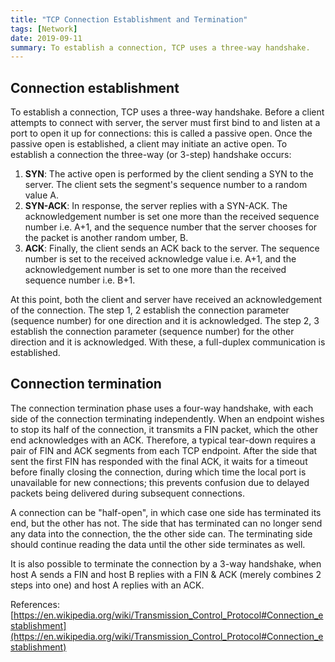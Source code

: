 ```yaml
---
title: "TCP Connection Establishment and Termination"
tags: [Network]
date: 2019-09-11
summary: To establish a connection, TCP uses a three-way handshake.
---
```


## Connection establishment

To establish a connection, TCP uses a three-way handshake. Before a client attempts to
connect with server, the server must first bind to and listen at a port to open it up for
connections: this is called a passive open. Once the passive open is established, a client
may initiate an active open. To establish a connection the three-way (or 3-step) handshake
occurs:

1. **SYN**: The active open is performed by the client sending a SYN to the server. The
   client sets the segment's sequence number to a random value A.
2. **SYN-ACK**: In response, the server replies with a SYN-ACK. The acknowledgement number
   is set one more than the received sequence number i.e. A+1, and the sequence number
   that the server chooses for the packet is another random umber, B.
3. **ACK**: Finally, the client sends an ACK back to the server. The sequence number is
   set to the received acknowledge value i.e. A+1, and the acknowledgement number is set
   to one more than the received sequence number i.e. B+1.

At this point, both the client and server have received an acknowledgement of the
connection. The step 1, 2 establish the connection parameter (sequence number) for one
direction and it is acknowledged. The step 2, 3 establish the connection parameter
(sequence number) for the other direction and it is acknowledged. With these, a
full-duplex communication is established.

## Connection termination

The connection termination phase uses a four-way handshake, with each side of the
connection terminating independently. When an endpoint wishes to stop its half of the
connection, it transmits a FIN packet, which the other end acknowledges with an ACK.
Therefore, a typical tear-down requires a pair of FIN and ACK segments from each TCP
endpoint. After the side that sent the first FIN has responded with the final ACK, it
waits for a timeout before finally closing the connection, during which time the local
port is unavailable for new connections; this prevents confusion due to delayed packets
being delivered during subsequent connections.

A connection can be "half-open", in which case one side has terminated its end, but the
other has not. The side that has terminated can no longer send any data into the
connection, the the other side can. The terminating side should continue reading the data
until the other side terminates as well.

It is also possible to terminate the connection by a 3-way handshake, when host A sends a
FIN and host B replies with a FIN & ACK (merely combines 2 steps into one) and host A
replies with an ACK.

References: [https://en.wikipedia.org/wiki/Transmission_Control_Protocol#Connection_establishment](https://en.wikipedia.org/wiki/Transmission_Control_Protocol#Connection_establishment)
